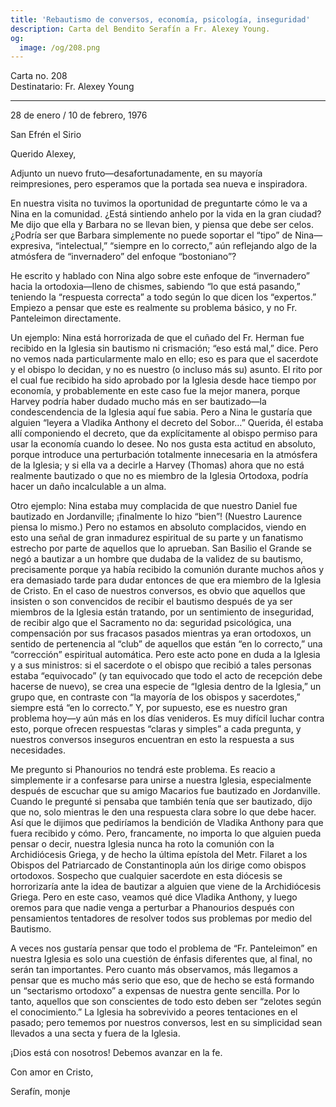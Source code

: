 ```yaml
---
title: 'Rebautismo de conversos, economía, psicología, inseguridad'
description: Carta del Bendito Serafín a Fr. Alexey Young.
og:
  image: /og/208.png
---
```


<div style={{textAlign:'right', fontFamily:'monospace'}}>Carta no. 208</div>
<div style={{textAlign:'left', fontFamily:'monospace'}}>Destinatario: Fr. Alexey Young</div>

---

28 de enero / 10 de febrero, 1976

San Efrén el Sirio

Querido Alexey,

Adjunto un nuevo fruto—desafortunadamente, en su mayoría reimpresiones, pero esperamos que la portada sea nueva e inspiradora.

En nuestra visita no tuvimos la oportunidad de preguntarte cómo le va a Nina en la comunidad. ¿Está sintiendo anhelo por la vida en la gran ciudad? Me dijo que ella y Barbara no se llevan bien, y piensa que debe ser celos. ¿Podría ser que Barbara simplemente no puede soportar el “tipo” de Nina—expresiva, “intelectual,” “siempre en lo correcto,” aún reflejando algo de la atmósfera de “invernadero” del enfoque “bostoniano”?

He escrito y hablado con Nina algo sobre este enfoque de “invernadero” hacia la ortodoxia—lleno de chismes, sabiendo “lo que está pasando,” teniendo la “respuesta correcta” a todo según lo que dicen los “expertos.” Empiezo a pensar que este es realmente su problema básico, y no Fr. Panteleimon directamente.

Un ejemplo: Nina está horrorizada de que el cuñado del Fr. Herman fue recibido en la Iglesia sin bautismo ni crismación; “eso está mal,” dice. Pero no vemos nada particularmente malo en ello; eso es para que el sacerdote y el obispo lo decidan, y no es nuestro (o incluso más su) asunto. El rito por el cual fue recibido ha sido aprobado por la Iglesia desde hace tiempo por economía, y probablemente en este caso fue la mejor manera, porque Harvey podría haber dudado mucho más en ser bautizado—la condescendencia de la Iglesia aquí fue sabia. Pero a Nina le gustaría que alguien “leyera a Vladika Anthony el decreto del Sobor…” Querida, él estaba allí componiendo el decreto, que da explícitamente al obispo permiso para usar la economía cuando lo desee. No nos gusta esta actitud en absoluto, porque introduce una perturbación totalmente innecesaria en la atmósfera de la Iglesia; y si ella va a decirle a Harvey (Thomas) ahora que no está realmente bautizado o que no es miembro de la Iglesia Ortodoxa, podría hacer un daño incalculable a un alma.

Otro ejemplo: Nina estaba muy complacida de que nuestro Daniel fue bautizado en Jordanville; ¡finalmente lo hizo “bien”! (Nuestro Laurence piensa lo mismo.) Pero no estamos en absoluto complacidos, viendo en esto una señal de gran inmadurez espiritual de su parte y un fanatismo estrecho por parte de aquellos que lo aprueban. San Basilio el Grande se negó a bautizar a un hombre que dudaba de la validez de su bautismo, precisamente porque ya había recibido la comunión durante muchos años y era demasiado tarde para dudar entonces de que era miembro de la Iglesia de Cristo. En el caso de nuestros conversos, es obvio que aquellos que insisten o son convencidos de recibir el bautismo después de ya ser miembros de la Iglesia están tratando, por un sentimiento de inseguridad, de recibir algo que el Sacramento no da: seguridad psicológica, una compensación por sus fracasos pasados mientras ya eran ortodoxos, un sentido de pertenencia al “club” de aquellos que están “en lo correcto,” una “corrección” espiritual automática. Pero este acto pone en duda a la Iglesia y a sus ministros: si el sacerdote o el obispo que recibió a tales personas estaba “equivocado” (y tan equivocado que todo el acto de recepción debe hacerse de nuevo), se crea una especie de “Iglesia dentro de la Iglesia,” un grupo que, en contraste con “la mayoría de los obispos y sacerdotes,” siempre está “en lo correcto.” Y, por supuesto, ese es nuestro gran problema hoy—y aún más en los días venideros. Es muy difícil luchar contra esto, porque ofrecen respuestas “claras y simples” a cada pregunta, y nuestros conversos inseguros encuentran en esto la respuesta a sus necesidades.

Me pregunto si Phanourios no tendrá este problema. Es reacio a simplemente ir a confesarse para unirse a nuestra Iglesia, especialmente después de escuchar que su amigo Macarios fue bautizado en Jordanville. Cuando le pregunté si pensaba que también tenía que ser bautizado, dijo que no, solo mientras le den una respuesta clara sobre lo que debe hacer. Así que le dijimos que pediríamos la bendición de Vladika Anthony para que fuera recibido y cómo. Pero, francamente, no importa lo que alguien pueda pensar o decir, nuestra Iglesia nunca ha roto la comunión con la Archidiócesis Griega, y de hecho la última epístola del Metr. Filaret a los Obispos del Patriarcado de Constantinopla aún los dirige como obispos ortodoxos. Sospecho que cualquier sacerdote en esta diócesis se horrorizaría ante la idea de bautizar a alguien que viene de la Archidiócesis Griega. Pero en este caso, veamos qué dice Vladika Anthony, y luego oremos para que nadie venga a perturbar a Phanourios después con pensamientos tentadores de resolver todos sus problemas por medio del Bautismo.

A veces nos gustaría pensar que todo el problema de “Fr. Panteleimon” en nuestra Iglesia es solo una cuestión de énfasis diferentes que, al final, no serán tan importantes. Pero cuanto más observamos, más llegamos a pensar que es mucho más serio que eso, que de hecho se está formando un “sectarismo ortodoxo” a expensas de nuestra gente sencilla. Por lo tanto, aquellos que son conscientes de todo esto deben ser “zelotes según el conocimiento.” La Iglesia ha sobrevivido a peores tentaciones en el pasado; pero tememos por nuestros conversos, lest en su simplicidad sean llevados a una secta y fuera de la Iglesia.

¡Dios está con nosotros! Debemos avanzar en la fe.

Con amor en Cristo,

Serafín, monje